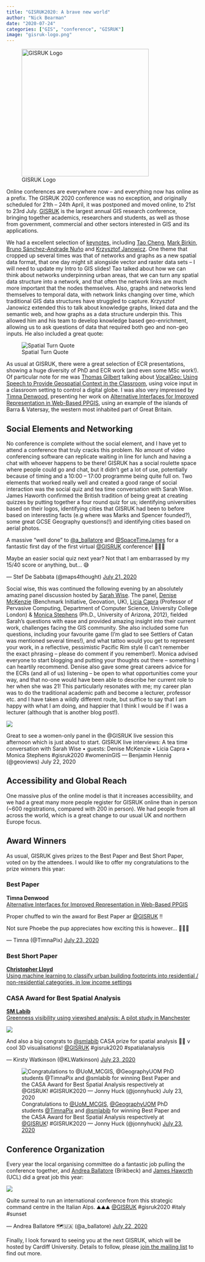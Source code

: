 ```yaml
---
title: "GISRUK2020: A brave new world"
author: "Nick Bearman"
date: "2020-07-24"
categories: ["GIS", "conference", "GISRUK"]
image: "gisruk-logo.png"
---
```


![GISRUK Logo](gisruk-logo.png){fig-align="left" width="333"}

Online conferences are everywhere now – and everything now has online as a prefix. The GISRUK 2020 conference was no exception, and originally scheduled for 21th – 24th April, it was postponed and moved online, to 21st to 23rd July. [GISRUK](http://www.gisruk.org/) is the largest annual GIS research conference, bringing together academics, researchers and students, as well as those from government, commercial and other sectors interested in GIS and its applications.

We had a excellent selection of [keynotes](http://london.gisruk.org/programme.php), including [Tao Cheng](https://www.ucl.ac.uk/civil-environmental-geomatic-engineering/people/prof-tao-cheng), [Mark Birkin](https://environment.leeds.ac.uk/geography/staff/1005/professor-mark-birkin), [Bruno Sánchez-Andrade Nuño](https://brunosan.eu/) and [Krzysztof Janowicz](https://geog.ucsb.edu/~jano/). One theme that cropped up several times was that of networks and graphs as a new spatial data format, that one day might sit alongside vector and raster data sets – I will need to update my Intro to GIS slides! Tao talked about how we can think about networks underpinning urban areas, that we can turn any spatial data structure into a network, and that often the network links are much more important that the nodes themselves. Also, graphs and networks lend themselves to temporal data, with network links changing over time, which traditional GIS data structures have struggled to capture. Krzysztof Janowicz extended this to talk about knowledge graphs, linked data and the semantic web, and how graphs as a data structure underpin this. This allowed him and his team to develop knowledge based geo-enrichment, allowing us to ask questions of data that required both geo and non-geo inputs. He also included a great quote:

![Spatial Turn Quote](spatial-turn.png)

As usual at GISRUK, there were a great selection of ECR presentations, showing a huge diversity of PhD and ECR work (and even some MSc work!). Of particular note for me was [Thomas Gilbert](https://www.ncl.ac.uk/engineering/research/civil/geospatial/phd-students/profiles/gilberttompgr.html) talking about [VocalGeo: Using Speech to Provide Geospatial Context in the Classroom](http://london.gisruk.org/gisruk2020_proceedings/GISRUK2020_paper_19.pdf), using voice input in a classroom setting to control a digital globe. I was also very impressed by [Timna Denwood](https://twitter.com/TimnaPix), presenting her work on [Alternative Interfaces for Improved Representation in Web-Based PPGIS](http://london.gisruk.org/gisruk2020_proceedings/GISRUK2020_paper_44.pdf), using an example of the islands of Barra & Vatersay, the western most inhabited part of Great Britain.

## Social Elements and Networking

No conference is complete without the social element, and I have yet to attend a conference that truly cracks this problem. No amount of video conferencing software can replicate waiting in line for lunch and having a chat with whoever happens to be there! GISRUK has a social roulette space where people could go and chat, but it didn't get a lot of use, potentially because of timing and a 10:00 – 17:00 programme being quite full on. Two elements that worked really well and created a good range of social interaction was the social quiz and tea time conversation with Sarah Wise. James Haworth confirmed the British tradition of being great at creating quizzes by putting together a four round quiz for us; identifying universities based on their logos, identifying cities that GISRUK had been to before based on interesting facts (e.g where was Marks and Spencer founded?), some great GCSE Geography questions(!) and identifying cities based on aerial photos.

::: {.callout-note}
A massive "well done" to [@a_ballatore](https://twitter.com/a_ballatore) and [@SpaceTimeJames](https://twitter.com/SpaceTimeJames) for a fantastic first day of the first virtual [@GISRUK](https://twitter.com/GISRUK) conference! 👏👏👏

Maybe an easier social quiz next year? Not that I am embarrassed by my 15/40 score or anything, but… 😅

— Stef De Sabbata (@maps4thought) [July 21, 2020](https://twitter.com/maps4thought/status/1285619157313232897)
:::

Social wise, this was continued the following evening by an absolutely amazing panel discussion hosted by [Sarah Wise](https://www.ucl.ac.uk/bartlett/casa/dr-sarah-wise). The panel, [Denise McKenzie](https://www.linkedin.com/in/denisemckenzie) (Benchmark Initiative, Geovation, UK), [Licia Capra](http://www0.cs.ucl.ac.uk/staff/l.capra/) (Professor of Pervasive Computing, Department of Computer Science, University College London) & [Monica Stephens](http://www.buffalo.edu/cas/geography/faculty/faculty_directory/monica-stephens.html) (Ph.D., University of Arizona, 2012), fielded Sarah's questions with ease and provided amazing insight into their current work, challenges facing the GIS community. She also included some fun questions, including your favourite game (I'm glad to see Settlers of Catan was mentioned several times!), and what tattoo would you get to represent your work, in a reflective, pessimistic Pacific Rim style (I can't remember the exact phrasing – please do comment if you remember!). Monica advised everyone to start blogging and putting your thoughts out there – something I can heartily recommend. Denise also gave some great careers advice for the ECRs (and all of us) listening – be open to what opportunities come your way, and that no-one would have been able to describe her current role to her when she was 21! This particularly resonates with me; my career plan was to do the traditional academic path and become a lecturer, professor etc. and I have taken a wildly different route, but suffice to say that I am happy with what I am doing, and happier that I think I would be if I was a lecturer (although that is another blog post!).


![](benjamin-hennig-tweet.png)

::: {.callout-note}
Great to see a women-only panel in the @GISRUK live session this afternoon which is just about to start. GISRUK live interviews: A tea time conversation with Sarah Wise • guests: Denise McKenzie • Licia Capra • Monica Stephens #gisruk2020 #womeninGIS
— Benjamin Hennig (@geoviews) July 22, 2020
:::

## Accessibility and Global Reach

One massive plus of the online model is that it increases accessibility, and we had a great many more people register for GISRUK online than in person (~600 registrations, compared with 200 in person). We had people from all across the world, which is a great change to our usual UK and northern Europe focus.

## Award Winners

As usual, GISRUK gives prizes to the Best Paper and Best Short Paper, voted on by the attendees. I would like to offer my congratulations to the prize winners this year:

### Best Paper 
**Timna Denwood**  
[Alternative Interfaces for Improved Representation in Web-Based PPGIS](http://london.gisruk.org/gisruk2020_proceedings/GISRUK2020_paper_44.pdf)

::: {.callout-note}
Proper chuffed to win the award for Best Paper ar [@GISRUK](https://twitter.com/GISRUK) !!

Not sure Phoebe the pup appreciates how exciting this is however… 🤣🍻🎉

— Timna (@TimnaPix) [July 23, 2020](https://twitter.com/TimnaPix/status/1286331110922878976)
:::

### Best Short Paper
**[Christopher Lloyd](https://www.southampton.ac.uk/geography/about/staff/ctl1m14.page)**  
[Using machine learning to classify urban building footprints into residential / non-residential categories, in low income settings](http://london.gisruk.org/gisruk2020_proceedings/GISRUK2020_paper_42.pdf)

### CASA Award for Best Spatial Analysis
**[SM Labib](https://www.research.manchester.ac.uk/portal/sm.labib.html)**  
[Greenness visibility using viewshed analysis: A pilot study in Manchester](http://london.gisruk.org/gisruk2020_proceedings/GISRUK2020_paper_11.pdf)

![](kirsty-tweet.png)

::: {.callout-note}
And also a big congrats to [@smlabib](https://twitter.com/smlabib) CASA prize for spatial analysis 🎉🥳 v cool 3D visualisations! [@GISRUK](https://twitter.com/GISRUK) #gisruk2020 #spatialanalysis

— Kirsty Watkinson (@KLWatkinson) [July 23, 2020](https://twitter.com/KLWatkinson/status/1286326267428638720)
:::

![Congratulations to [@UoM_MCGIS](https://twitter.com/UoM_MCGIS), [@GeographyUOM](https://twitter.com/GeographyUOM) PhD students [@TimnaPix](https://twitter.com/TimnaPix) and [@smlabib](https://twitter.com/smlabib) for winning Best Paper and the CASA Award for Best Spatial Analysis respectively at [@GISRUK](https://twitter.com/GISRUK)! #GISRUK2020 — Jonny Huck (@jonnyhuck) [July 23, 2020](https://twitter.com/jonnyhuck/status/1286325893682651139)](jonny-tweet.png)


## Conference Organization

Every year the local organising committee do a fantastic job pulling the conference together, and [Andrea Ballatore](http://www.bbk.ac.uk/geography/our-staff/full-time-academic-staff/andrea-ballatore) (Brikbeck) and [James Haworth](https://www.ucl.ac.uk/civil-environmental-geomatic-engineering/people/dr-james-haworth) (UCL) did a great job this year:

![](andrea-tweet.png)

::: {.callout-note}
Quite surreal to run an international conference from this strategic command centre in the Italian Alps. ⛰️⛰️⛰️ [@GISRUK](https://twitter.com/GISRUK) #gisruk2020 #italy #sunset

— Andrea Ballatore 🗺️🇺🇦 (@a_ballatore) [July 22, 2020](https://twitter.com/a_ballatore/status/1286019366669221889)
:::

Finally, I look forward to seeing you at the next GISRUK, which will be hosted by Cardiff University. Details to follow, please [join the mailing list](http://www.gisruk.org/index.html#signup) to find out more.
